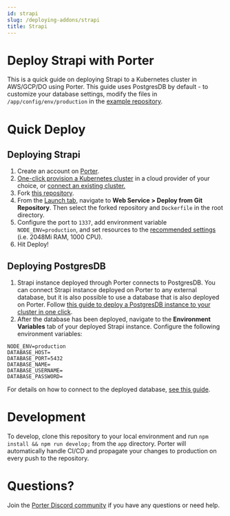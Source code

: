 ```yaml
---
id: strapi
slug: /deploying-addons/strapi
title: Strapi
---
```


# Deploy Strapi with Porter

This is a quick guide on deploying Strapi to a Kubernetes cluster in AWS/GCP/DO using Porter. This guide uses PostgresDB by default - to customize your database settings, modify the files in `/app/config/env/production` in the [example repository](https://github.com/porter-dev/strapi).

# Quick Deploy

## Deploying Strapi

1. Create an account on [Porter](https://dashboard.getporter.dev).
2. [One-click provision a Kubernetes cluster](https://docs.porter.run/docs/getting-started-with-porter-on-aws) in a cloud provider of your choice, or [connect an existing cluster.](https://docs.porter.run/docs/cli-documentation#connecting-to-an-existing-cluster)
3. Fork [this repository](https://github.com/porter-dev/strapi).
4. From the [Launch tab](https://dashboard.getporter.dev/launch), navigate to **Web Service > Deploy from Git Repository**. Then select the forked repository and `Dockerfile` in the root directory.
5. Configure the port to `1337`, add environment variable `NODE_ENV=production`, and set resources to the [recommended settings](https://strapi.io/documentation/developer-docs/latest/setup-deployment-guides/deployment.html#general-guidelines) (i.e. 2048Mi RAM, 1000 CPU).
6. Hit Deploy!

## Deploying PostgresDB

1. Strapi instance deployed through Porter connects to PostgresDB. You can connect Strapi instance deployed on Porter to any external database, but it is also possible to use a database that is also deployed on Porter. Follow [this guide to deploy a PostgresDB instance to your cluster in one click](https://docs.getporter.dev/docs/postgresdb).
2. After the database has been deployed, navigate to the **Environment Variables** tab of your deployed Strapi instance. Configure the following environment variables:

```
NODE_ENV=production
DATABASE_HOST=
DATABASE_PORT=5432
DATABASE_NAME=
DATABASE_USERNAME=
DATABASE_PASSWORD=
```

For details on how to connect to the deployed database, [see this guide](https://docs.getporter.dev/docs/postgresdb#connecting-to-the-database).

# Development

To develop, clone this repository to your local environment and run `npm install && npm run develop;` from the `app` directory. Porter will automatically handle CI/CD and propagate your changes to production on every push to the repository.

# Questions?

Join the [Porter Discord community](https://discord.gg/FaaFjb6DXA) if you have any questions or need help.

